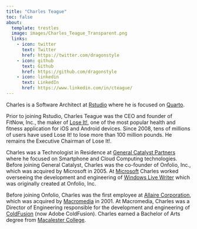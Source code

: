```yaml
---
title: "Charles Teague"
toc: false
about:
  template: trestles
  image: images/Charles_Teague_Transparent.png
  links:
    - icon: twitter
      text: Twitter
      href: https://twitter.com/dragonstyle
    - icon: github
      text: Github
      href: https://github.com/dragonstyle
    - icon: linkedin
      text: LinkedIn
      href: https://www.linkedin.com/in/cteague/
---
```


Charles is a Software Architect at [Rstudio](https://www.rstudio.com) where he is focused on [Quarto](https://www.quarto.org).

Prior to joining Rstudio, Charles Teague was the CEO and founder of FitNow, Inc., the maker of [Lose It!](https://www.loseit.com), one of the most popular health and fitness application for iOS and Android devices. Since 2008, tens of millions of users have used Lose It! to lose more than 100 million pounds. He remains the Executive Chairman of Lose It!.

Charles was a Technologist in Residence at [General Catalyst Partners](https://www.generalcatalyst.com) where he focused on Smartphone and Cloud Computing technologies. Before joining General Catalyst, Charles was the co-founder of Onfolio, Inc., which was acquired by Microsoft in 2005. At [Microsoft](https://www.microsoft.com) Charles worked overseeing the development and engineering of [Windows Live Writer](https://www.microsoft.com/en-us/p/open-live-writer) which was originally created at Onfolio, Inc.

Before joining Onfolio, Charles was the first employee at [Allaire Corporation](https://en.wikipedia.org/wiki/Allaire_Corporation), which was acquired by [Macromedia](https://en.wikipedia.org/wiki/Macromedia) in 2001. At Macromedia, Charles was a Director of Engineering responsible for the development and engineering of [ColdFusion](https://coldfusion.adobe.com) (now Adobe ColdFusion). Charles earned a Bachelor of Arts degree from [Macalester College](https://www.macalester.edu).
